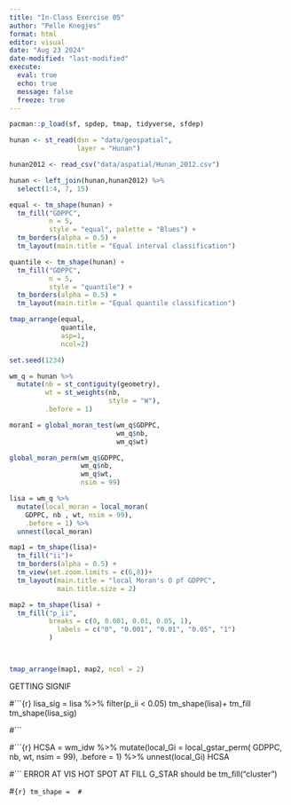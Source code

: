 ```yaml
---
title: "In-Class Exercise 05"
author: "Pelle Knegjes"
format: html
editor: visual
date: "Aug 23 2024"
date-modified: "last-modified"
execute: 
  eval: true
  echo: true
  message: false
  freeze: true
---
```


```r
pacman::p_load(sf, spdep, tmap, tidyverse, sfdep)
```

```r
hunan <- st_read(dsn = "data/geospatial", 
                 layer = "Hunan")
```

```r
hunan2012 <- read_csv("data/aspatial/Hunan_2012.csv")
```

```r
hunan <- left_join(hunan,hunan2012) %>%
  select(1:4, 7, 15)
```
```r
equal <- tm_shape(hunan) +
  tm_fill("GDPPC",
          n = 5,
          style = "equal", palette = "Blues") +
  tm_borders(alpha = 0.5) +
  tm_layout(main.title = "Equal interval classification")

quantile <- tm_shape(hunan) +
  tm_fill("GDPPC",
          n = 5,
          style = "quantile") +
  tm_borders(alpha = 0.5) +
  tm_layout(main.title = "Equal quantile classification")

tmap_arrange(equal, 
             quantile, 
             asp=1, 
             ncol=2)
```

```r
set.seed(1234)
```

```r
wm_q = hunan %>%
  mutate(nb = st_contiguity(geometry),
         wt = st_weights(nb,
                         style = "W"),
         .before = 1)
```

```r
moranI = global_moran_test(wm_q$GDPPC,
                           wm_q$nb,
                           wm_q$wt)
```


```r
global_moran_perm(wm_q$GDPPC,
                  wm_q$nb,
                  wm_q$wt,
                  nsim = 99)
```


```r
lisa = wm_q %>%
  mutate(local_moran = local_moran(
    GDPPC, nb , wt, nsim = 99),
    .before = 1) %>%
  unnest(local_moran)
```



```r
map1 = tm_shape(lisa)+
  tm_fill("ii")+
  tm_borders(alpha = 0.5) +
  tm_view(set.zoom.limits = c(6,8))+
  tm_layout(main.title = "local Moran's O pf GDPPC",
            main.title.size = 2)

map2 = tm_shape(lisa) +
  tm_fill("p_ii",
          breaks = c(0, 0.001, 0.01, 0.05, 1),
            labels = c("0", "0.001", "0.01", "0.05", "1")
          )



tmap_arrange(map1, map2, ncol = 2)
```


GETTING SIGNIF

#```{r}
lisa_sig = lisa %>%
  filter(p_ii < 0.05)
tm_shape(lisa)+
  tm_fill
tm_shape(lisa_sig)

#```


#```{r}
HCSA = wm_idw %>%
  mutate(local_Gi = local_gstar_perm(
    GDPPC, nb, wt, nsim = 99),
    .before = 1) %>%
  unnest(local_Gi)
HCSA
  
#```
ERROR AT VIS HOT SPOT AT FILL G_STAR
should be tm_fill("cluster")

#```{r}
tm_shape = 
#```


```r

```


```r

```



```r

```


```r

```


```r

```



```r

```


```r

```


```r

```



```r

```


```r

```


```r

```



```r

```


```r

```


```r

```



```r

```


```r

```


```r

```



```r

```


```r

```


```r

```



```r

```


```r

```


```r

```



```r

```


```r

```


```r

```



```r

```


```r

```


```r

```



```r

```


```r

```


```r

```


